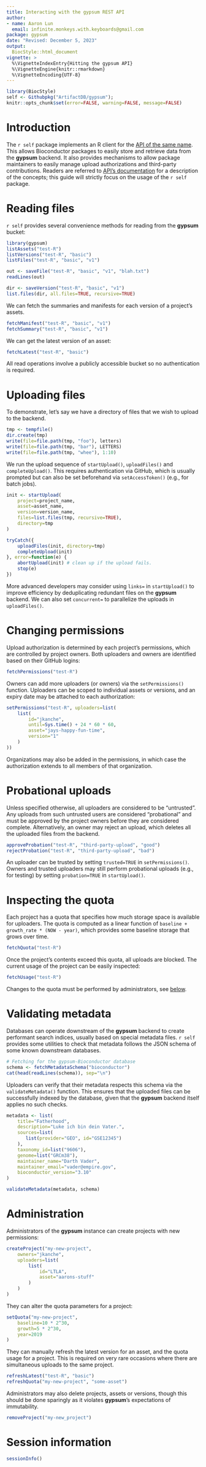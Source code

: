 ```yaml
---
title: Interacting with the gypsum REST API
author:
- name: Aaron Lun
  email: infinite.monkeys.with.keyboards@gmail.com
package: gypsum
date: "Revised: December 5, 2023"
output:
  BiocStyle::html_document
vignette: >
  %\VignetteIndexEntry{Hitting the gypsum API}
  %\VignetteEngine{knitr::rmarkdown}
  %\VignetteEncoding{UTF-8}
---
```


```r
library(BiocStyle)
self <- Githubpkg("ArtifactDB/gypsum");
knitr::opts_chunk$set(error=FALSE, warning=FALSE, message=FALSE)
```

# Introduction

The `r self` package implements an R client for the [API of the same name](https://gypsum-test.aaron-lun.workers.dev).
This allows Bioconductor packages to easily store and retrieve data from the **gypsum** backend.
It also provides mechanisms to allow package maintainers to easily manage upload authorizations and third-party contributions.
Readers are referred to [API's documentation](https://github.com/ArtifactDB/gypsum-worker) for a description of the concepts;
this guide will strictly focus on the usage of the `r self` package.

# Reading files

`r self` provides several convenience methods for reading from the **gypsum** bucket:

```r
library(gypsum)
listAssets("test-R")
listVersions("test-R", "basic")
listFiles("test-R", "basic", "v1")

out <- saveFile("test-R", "basic", "v1", "blah.txt")
readLines(out)

dir <- saveVersion("test-R", "basic", "v1")
list.files(dir, all.files=TRUE, recursive=TRUE)
```

We can fetch the summaries and manifests for each version of a project's assets.

```r
fetchManifest("test-R", "basic", "v1")
fetchSummary("test-R", "basic", "v1")
```

We can get the latest version of an asset:

```r
fetchLatest("test-R", "basic")
```

All read operations involve a publicly accessible bucket so no authentication is required.

# Uploading files

To demonstrate, let's say we have a directory of files that we wish to upload to the backend.

```r
tmp <- tempfile()
dir.create(tmp)
write(file=file.path(tmp, "foo"), letters)
write(file=file.path(tmp, "bar"), LETTERS)
write(file=file.path(tmp, "whee"), 1:10)
```

We run the upload sequence of `startUpload()`, `uploadFiles()` and `completeUpload()`.
This requires authentication via GitHub, which is usually prompted but can also be set beforehand via `setAccessToken()` (e.g., for batch jobs).

```r
init <- startUpload(
    project=project_name,
    asset=asset_name,
    version=version_name,
    files=list.files(tmp, recursive=TRUE),
    directory=tmp
)

tryCatch({
    uploadFiles(init, directory=tmp)
    completeUpload(init)
}, error=function(e) {
    abortUpload(init) # clean up if the upload fails.
    stop(e)
})
```

More advanced developers may consider using `links=` in `startUpload()` to improve efficiency by deduplicating redundant files on the **gypsum** backend.
We can also set `concurrent=` to parallelize the uploads in `uploadFiles()`.

# Changing permissions

Upload authorization is determined by each project's permissions, which are controlled by project owners.
Both uploaders and owners are identified based on their GitHub logins:

```r
fetchPermissions("test-R")
```

Owners can add more uploaders (or owners) via the `setPermissions()` function.
Uploaders can be scoped to individual assets or versions, and an expiry date may be attached to each authorization:

```r
setPermissions("test-R", uploaders=list(
    list(
        id="jkanche", 
        until=Sys.time() + 24 * 60 * 60,
        asset="jays-happy-fun-time",
        version="1"
    )
))
```

Organizations may also be added in the permissions, in which case the authorization extends to all members of that organization.

# Probational uploads

Unless specified otherwise, all uploaders are considered to be "untrusted".
Any uploads from such untrusted users are considered "probational" and must be approved by the project owners before they are considered complete.
Alternatively, an owner may reject an upload, which deletes all the uploaded files from the backend.

```r
approveProbation("test-R", "third-party-upload", "good")
rejectProbation("test-R", "third-party-upload", "bad")
```

An uploader can be trusted by setting `trusted=TRUE` in `setPermissions()`.
Owners and trusted uploaders may still perform probational uploads (e.g., for testing) by setting `probation=TRUE` in `startUpload()`.

# Inspecting the quota

Each project has a quota that specifies how much storage space is available for uploaders.
The quota is computed as a linear function of `baseline + growth_rate * (NOW - year)`,
which provides some baseline storage that grows over time.

```r
fetchQuota("test-R")
```

Once the project's contents exceed this quota, all uploads are blocked.
The current usage of the project can be easily inspected:

```r
fetchUsage("test-R")
```

Changes to the quota must be performed by administrators, see [below](#administration).

# Validating metadata

Databases can operate downstream of the **gypsum** backend to create performant search indices, usually based on special metadata files.
`r self` provides some utilities to check that metadata follows the JSON schema of some known downstream databases.

```r
# Fetching for the gypsum-Bioconductor database
schema <- fetchMetadataSchema("bioconductor")
cat(head(readLines(schema)), sep="\n")
```

Uploaders can verify that their metadata respects this schema via the `validateMetadata()` function.
This ensures that the uploaded files can be successfully indexed by the database, given that the **gypsum** backend itself applies no such checks.

```r
metadata <- list(                           
    title="Fatherhood",
    description="Luke ich bin dein Vater.",
    sources=list(
       list(provider="GEO", id="GSE12345")
    ),
    taxonomy_id=list("9606"),
    genome=list("GRCm38"),
    maintainer_name="Darth Vader",
    maintainer_email="vader@empire.gov",
    bioconductor_version="3.10"
)

validateMetadata(metadata, schema)
```

# Administration

Administrators of the **gypsum** instance can create projects with new permissions:

```r
createProject("my-new-project", 
    owners="jkanche", 
    uploaders=list(
        list(
            id="LTLA", 
            asset="aarons-stuff"
        )
    )
)
```

They can alter the quota parameters for a project:

```r
setQuota("my-new-project",
    baseline=10 * 2^30,
    growth=5 * 2^30,
    year=2019
)
```

They can manually refresh the latest version for an asset, and the quota usage for a project.
This is required on very rare occasions where there are simultaneous uploads to the same project.

```r
refreshLatest("test-R", "basic")
refreshQuota("my-new-project", "some-asset")
```

Administrators may also delete projects, assets or versions, though this should be done sparingly as it violates **gypsum**'s expectations of immutability.

```r
removeProject("my-new_project")
```

# Session information {-}

```r
sessionInfo()
```

